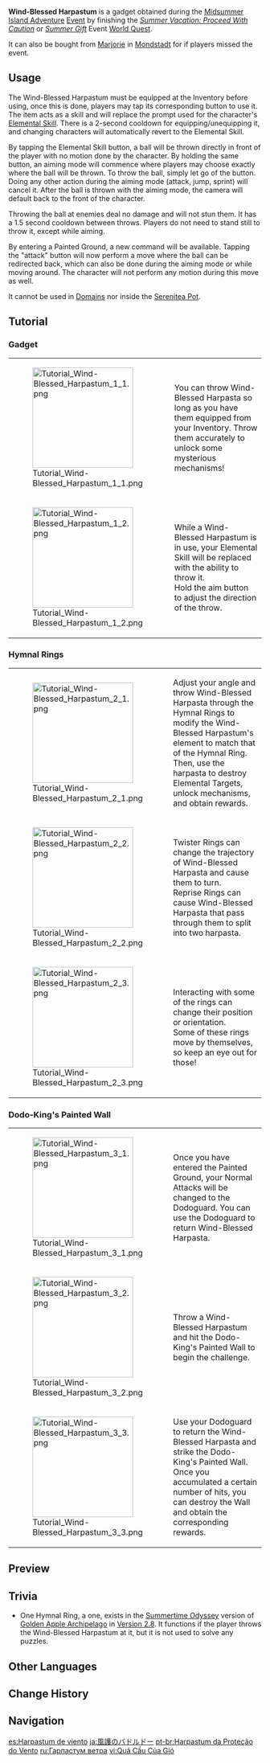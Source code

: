 {{Item Infobox
|id           = 220027
|image        = Item Wind-Blessed Harpastum.png
|type         = Gadgets
|invCategory  = Gadgets
|quality      = 4
|effect       = Replaces the current character's Elemental Skill with a throwable ball.
|description  = A harpastum made from pure bird feathers and strong fabric. Perhaps it contains some strange power...
|source1      = [[Summer Vacation: Proceed With Caution]]
|source2      = [[Summer Gift]]
|source3      = Sold by [[Marjorie]]
|event        = Midsummer Island Adventure
|reusable     = Yes
|usage        = Quick Use
|memento      = Yes
}}
'''Wind-Blessed Harpastum''' is a gadget obtained during the [[Midsummer Island Adventure]] [[Event]] by finishing the ''[[Summer Vacation: Proceed With Caution]]'' or ''[[Summer Gift]]'' Event [[World Quest]].

It can also be bought from [[Marjorie]] in [[Mondstadt]] for {{Item|Mora|20|x=150,000}} if players missed the event.

==Usage==
The Wind-Blessed Harpastum must be equipped at the Inventory before using, once this is done, players may tap its corresponding button to use it. The item acts as a skill and will replace the prompt used for the character's [[Elemental Skill]]. There is a 2-second cooldown for equipping/unequipping it, and changing characters will automatically revert to the Elemental Skill.

By tapping the Elemental Skill button, a ball will be thrown directly in front of the player with no motion done by the character. By holding the same button, an aiming mode will commence where players may choose exactly where the ball will be thrown. To throw the ball, simply let go of the button. Doing any other action during the aiming mode (attack, jump, sprint) will cancel it. After the ball is thrown with the aiming mode, the camera will default back to the front of the character.

Throwing the ball at enemies deal no damage and will not stun them. It has a 1.5 second cooldown between throws. Players do not need to stand still to throw it, except while aiming.

By entering a Painted Ground, a new command will be available. Tapping the "attack" button will now perform a move where the ball can be redirected back, which can also be done during the aiming mode or while moving around. The character will not perform any motion during this move as well.

It cannot be used in [[Domains]] nor inside the [[Serenitea Pot]].

==Tutorial==
===Gadget===
{| class="tdt1 tdt2" cellspacing="5"
| [[File:Tutorial Wind-Blessed Harpastum 1 1.png|200px]]
| You can throw Wind-Blessed Harpasta so long as you have them equipped from your Inventory. Throw them accurately to unlock some mysterious mechanisms!
|-
| [[File:Tutorial Wind-Blessed Harpastum 1 2.png|200px]]
| While a Wind-Blessed Harpastum is in use, your Elemental Skill will be replaced with the ability to throw it.<br />Hold the aim button to adjust the direction of the throw.
|}

===Hymnal Rings===
{| class="tdt1 tdt2" cellspacing="5"
| [[File:Tutorial Wind-Blessed Harpastum 2 1.png|200px]]
| Adjust your angle and throw Wind-Blessed Harpasta through the Hymnal Rings to modify the Wind-Blessed Harpastum's element to match that of the Hymnal Ring. Then, use the harpasta to destroy Elemental Targets, unlock mechanisms, and obtain rewards.
|-
| [[File:Tutorial Wind-Blessed Harpastum 2 2.png|200px]]
| Twister Rings can change the trajectory of Wind-Blessed Harpasta and cause them to turn.<br />Reprise Rings can cause Wind-Blessed Harpasta that pass through them to split into two harpasta.
|-
| [[File:Tutorial Wind-Blessed Harpastum 2 3.png|200px]]
| Interacting with some of the rings can change their position or orientation.<br />Some of these rings move by themselves, so keep an eye out for those!
|}

===Dodo-King's Painted Wall===
{| class="tdt1 tdt2" cellspacing="5"
| [[File:Tutorial Wind-Blessed Harpastum 3 1.png|200px]]
| Once you have entered the Painted Ground, your Normal Attacks will be changed to the Dodoguard. You can use the Dodoguard to return Wind-Blessed Harpasta.
|-
| [[File:Tutorial Wind-Blessed Harpastum 3 2.png|200px]]
| Throw a Wind-Blessed Harpastum and hit the Dodo-King's Painted Wall to begin the challenge.
|-
| [[File:Tutorial Wind-Blessed Harpastum 3 3.png|200px]]
| Use your Dodoguard to return the Wind-Blessed Harpasta and strike the Dodo-King's Painted Wall. Once you accumulated a certain number of hits, you can destroy the Wall and obtain the corresponding rewards.
|}

==Preview==
{{Preview
|file1    = Item Wind-Blessed Harpastum Animation 1
|caption1 = Tap

|file2    = Item Wind-Blessed Harpastum Animation 2
|caption2 = Hold
}}

==Trivia==
*One Hymnal Ring, a {{Pyro}} one, exists in the [[Summertime Odyssey]] version of [[Golden Apple Archipelago/2.8|Golden Apple Archipelago]] in [[Version/2.8|Version 2.8]]. It functions if the player throws the Wind-Blessed Harpastum at it, but it is not used to solve any puzzles.

==Other Languages==
{{Other Languages
|en      = Wind-Blessed Harpastum
|zhs     = 风佑之羽球
|zhs_rm  = Fēngyòu zhī Yǔqiú
|zht     = 風佑之羽球
|zht_rm  = Fēngyòu zhī Yǔqiú
|zh_tl   = Wind-Blessed Feather-Ball
|zh_note = {{Lang|zh=羽球|zh_rm=yǔqiú|mini=1}} may be also be interpreted as "badminton."
|ja      = 風護のバドルドー
|ja_rm   = Fuugo no Badorudoo{{Assumed}}
|ja_tl   = Wind-Blessed Battledore
|ko      = 바람의 가호 하르파스툼
|ko_rm   = Baram-ui Gaho Hareupaseutum
|ko_tl   = Wind's Blessing Harpastum
|es      = Harpastum de viento
|es_tl   = Wind Harpastum
|fr      = Harpastum de vent
|fr_tl   = Wind Harpastum
|ru      = Гарпастум ветра
|ru_tl   = Wind Harpastum
|th      = Wind-Blessed Harpastum
|vi      = Quả {{tt|Cầu|球}} Của Gió
|vi_tl   = Ball of the Wind
|de      = Windsegen-Harpastum
|de_tl   = Wind-Blessed Harpastum
|id      = Wind-Blessed Harpastum
|pt      = Harpastum da Proteção do Vento
|pt_tl   = 
|tr      = Rüzgarlı Harpastum
|tr_tl   = 
|it      = Harpastum del vento
|it_tl   = 
}}

==Change History==
{{Change History|1.6}}

==Navigation==
{{Gadget Navbox}}

[[es:Harpastum de viento]]
[[ja:風護のバドルドー]]
[[pt-br:Harpastum da Proteção do Vento]]
[[ru:Гарпастум ветра]]
[[vi:Quả Cầu Của Gió]]